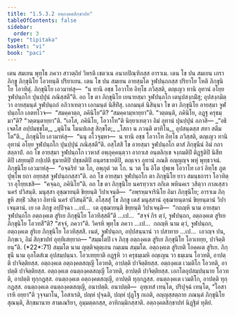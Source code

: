 ```yaml
---
title: "1.5.3.2 อตฺถงฺคตสิกฺขาปท"
tableOfContents: false
sidebar:
  order: 3
type: "tipitaka"
basket: "vi"
book: "paci"
---
```



<DynamicBreadcrumb />

<Division number="153" book="paci">

<Paragraph number="517" book="paci">
เตน สมเยน พุทฺโธ ภควา สาวตฺถิยํ วิหรติ เชตวเน อนาถปิณฺฑิกสฺส อาราเม. เตน โข ปน สมเยน เถรา ภิกฺขู ภิกฺขุนิโย โอวทนฺติ ปริยาเยน. เตน โข ปน สมเยน อายสฺมโต จูฬปนฺถกสฺส ปริยาโย โหติ ภิกฺขุนิโย โอวทิตุํ. ภิกฺขุนิโย เอวมาหํสุ—  “น ทานิ อชฺช โอวาโท อิทฺโธ ภวิสฺสติ, ตญฺเญว ทานิ อุทานํ อโยฺย จูฬปนฺถโก ปุนปฺปุนํ ภณิสฺสตี”ติ. อถ โข ตา ภิกฺขุนิโย เยนายสฺมา จูฬปนฺถโก เตนุปสงฺกมิํสุ; อุปสงฺกมิตฺวา อายสฺมนฺตํ จูฬปนฺถกํ อภิวาเทตฺวา เอกมนฺตํ นิสีทิํสุ. เอกมนฺตํ นิสินฺนา โข ตา ภิกฺขุนิโย อายสฺมา จูฬปนฺถโก เอตทโวจ—  “สมคฺคาตฺถ, ภคินิโย”ติ? “สมคฺคามฺหายฺยา”ติ. “วตฺตนฺติ, ภคินิโย, อฏฺฐ ครุธมฺมา”ติ? “วตฺตนฺตายฺยา”ติ. “เอโส, ภคินิโย, โอวาโท”ติ นิยฺยาเทตฺวา อิมํ อุทานํ ปุนปฺปุนํ อภาสิ—
</Paragraph>

<Paragraph number="518" type="verses" book="paci">
_“อธิเจตโส อปฺปมชฺชโต,_  
_มุนิโน โมนปเถสุ สิกฺขโต;_  
_โสกา น ภวนฺติ ตาทิโน,_  
อุปสนฺตสฺส สทา สตีมโต”ติ._  

</Paragraph>

<Paragraph number="519" book="paci">
ภิกฺขุนิโย เอวมาหํสุ—  “นนุ อโวจุมฺหา—  น ทานิ อชฺช โอวาโท อิทฺโธ ภวิสฺสติ, ตญฺเญว ทานิ อุทานํ อโยฺย จูฬปนฺถโก ปุนปฺปุนํ ภณิสฺสตี”ติ. อสฺโสสิ โข อายสฺมา จูฬปนฺถโก ตาสํ ภิกฺขุนีนํ อิมํ กถาสลฺลาปํ. อถ โข อายสฺมา จูฬปนฺถโก เวหาสํ อพฺภุคฺคนฺตฺวา อากาเส อนฺตลิกฺเข จงฺกมติปิ ติฏฺฐติปิ นิสีทติปิ เสยฺยมฺปิ กปฺเปติ ธูมายติปิ ปชฺชลติปิ อนฺตรธายติปิ, ตญฺเจว อุทานํ ภณติ อญฺญญฺจ พหุํ พุทฺธวจนํ. ภิกฺขุนิโย เอวมาหํสุ—  “อจฺฉริยํ วต โภ, อพฺภุตํ วต โภ. น วต โน อิโต ปุพฺเพ โอวาโท เอวํ อิทฺโธ ภูตปุพฺโพ ยถา อยฺยสฺส จูฬปนฺถกสฺสา”ติ. อถ โข อายสฺมา จูฬปนฺถโก ตา ภิกฺขุนิโย ยาว สมนฺธการา โอวทิตฺวา อุโยฺยเชสิ—  “คจฺฉถ, ภคินิโย”ติ.
</Paragraph>

<Paragraph number="520" book="paci">
อถ โข ตา ภิกฺขุนิโย นครทฺวาเร ถกิเต พหินคเร วสิตฺวา กาลเสฺสว นครํ ปวิสนฺติ. มนุสฺสา อุชฺฌายนฺติ ขิยฺยนฺติ วิปาเจนฺติ—  “อพฺรหฺมจารินิโย อิมา ภิกฺขุนิโย; อาราเม ภิกฺขูหิ สทฺธิํ วสิตฺวา อิทานิ นครํ ปวิสนฺตี”ติ.
</Paragraph>

<Paragraph number="521" book="paci">
อโสฺสสุํ โข ภิกฺขู เตสํ มนุสฺสานํ อุชฺฌายนฺตานํ ขิยฺยนฺตานํ วิปาเจนฺตานํ. เย เต ภิกฺขู อปฺปิจฺฉา …เป…  เต อุชฺฌายนฺติ ขิยฺยนฺติ วิปาเจนฺติ—  “กถญฺหิ นาม อายสฺมา จูฬปนฺถโก อตฺถงฺคเต สูริเย ภิกฺขุนิโย โอวทิสฺสตี”ติ …เป…  “สจฺจํ กิร ตฺวํ, จูฬปนฺถก, อตฺถงฺคเต สูริเย ภิกฺขุนิโย โอวทสี”ติ? “สจฺจํ, ภควา”ติ. วิครหิ พุทฺโธ ภควา …เป…  กถญฺหิ นาม ตฺวํ, จูฬปนฺถก, อตฺถงฺคเต สูริเย ภิกฺขุนิโย โอวทิสฺสสิ. เนตํ, จูฬปนฺถก, อปฺปสนฺนานํ วา ปสาทาย …เป…  เอวญฺจ ปน, ภิกฺขเว, อิมํ สิกฺขาปทํ อุทฺทิเสยฺยาถ—
</Paragraph>

</Division>
<Division number="154" book="paci">

<Paragraph number="522" book="paci">
<Emphasis>“สมฺมโตปิ เจ ภิกฺขุ อตฺถงฺคเต สูริเย ภิกฺขุนิโย โอวเทยฺย, ปาจิตฺติยนฺ”</Emphasis>ติ. (*22*:<Emphasis>71</Emphasis>)
</Paragraph>

</Division>
<Division number="155" book="paci">

<Paragraph number="523" book="paci">
<Emphasis>สมฺมโต</Emphasis> นาม ญตฺติจตุตฺเถน กมฺเมน สมฺมโต.
</Paragraph>

<Paragraph number="524" book="paci">
<Emphasis>อตฺถงฺคเต สูริเย</Emphasis>ติ โอคฺคเต สูริเย.
</Paragraph>

<Paragraph number="525" book="paci">
<Emphasis>ภิกฺขุนี</Emphasis> นาม อุภโตสํเฆ อุปสมฺปนฺนา.
</Paragraph>

<Paragraph number="526" book="paci">
<Emphasis>โอวเทยฺยา</Emphasis>ติ อฏฺฐหิ วา ครุธมฺเมหิ อญฺเญน วา ธมฺเมน โอวทติ, อาปตฺติ ปาจิตฺติยสฺส.
</Paragraph>

</Division>
<Division number="156" book="paci">

<Paragraph number="527" book="paci">
อตฺถงฺคเต อตฺถงฺคตสญฺญี โอวทติ, อาปตฺติ ปาจิตฺติยสฺส. อตฺถงฺคเต เวมติโก โอวทติ, อาปตฺติ ปาจิตฺติยสฺส. อตฺถงฺคเต อนตฺถงฺคตสญฺญี โอวทติ, อาปตฺติ ปาจิตฺติยสฺส.
</Paragraph>

<Paragraph number="528" book="paci">
เอกโตอุปสมฺปนฺนาย โอวทติ, อาปตฺติ ทุกฺกฏสฺส. อนตฺถงฺคเต อตฺถงฺคตสญฺญี, อาปตฺติ ทุกฺกฏสฺส. อนตฺถงฺคเต เวมติโก, อาปตฺติ ทุกฺกฏสฺส. อนตฺถงฺคเต อนตฺถงฺคตสญฺญี, อนาปตฺติ.
</Paragraph>

</Division>
<Division number="157" book="paci">

<Paragraph number="529" book="paci">
อนาปตฺติ—  อุทฺเทสํ เทนฺโต, ปริปุจฺฉํ เทนฺโต, “โอสาเรหิ อยฺยา”ติ วุจฺจมาโน, โอสาเรติ, ปญฺหํ ปุจฺฉติ, ปญฺหํ ปุฏฺโฐ กเถติ, อญฺญสฺสตฺถาย ภณนฺตํ ภิกฺขุนิโย สุณนฺติ, สิกฺขมานาย สามเณริยา, อุมฺมตฺตกสฺส, อาทิกมฺมิกสฺสาติ.

</Paragraph>
</Division>

<Paragraph number="530" type="center" book="paci">
อตฺถงฺคตสิกฺขาปทํ นิฏฺฐิตํ ทุติยํ.
</Paragraph>